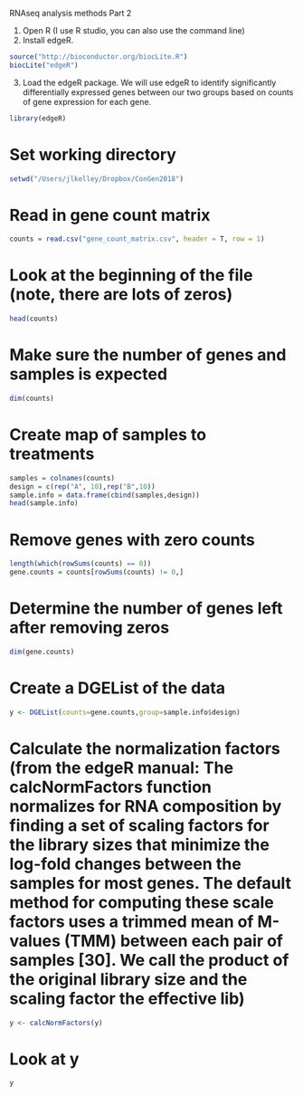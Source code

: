 
RNAseq analysis methods
Part 2

1.	Open R (I use R studio, you can also use the command line) 
2.	Install edgeR. 

```r
source("http://bioconductor.org/biocLite.R")
biocLite("edgeR")
```

3.	Load the edgeR package. We will use edgeR to identify significantly differentially expressed genes between our two groups based on counts of gene expression for each gene. 

```r
library(edgeR)
```

# Set working directory
```r
setwd("/Users/jlkelley/Dropbox/ConGen2018")
```

# Read in gene count matrix 
```r
counts = read.csv("gene_count_matrix.csv", header = T, row = 1)
```

# Look at the beginning of the file (note, there are lots of zeros)
```r
head(counts)
```

# Make sure the number of genes and samples is expected
```r
dim(counts)
```


# Create map of samples to treatments 
```r
samples = colnames(counts)
design = c(rep("A", 10),rep("B",10))
sample.info = data.frame(cbind(samples,design))
head(sample.info)
```

# Remove genes with zero counts

```r
length(which(rowSums(counts) == 0))
gene.counts = counts[rowSums(counts) != 0,]
```

# Determine the number of genes left after removing zeros
```r
dim(gene.counts)
```


# Create a DGEList of the data
```r
y <- DGEList(counts=gene.counts,group=sample.info$design)

```

# Calculate the normalization factors (from the edgeR manual: The calcNormFactors function normalizes for RNA composition by finding a set of scaling factors for the library sizes that minimize the log-fold changes between the samples for most genes. The default method for computing these scale factors uses a trimmed mean of M-values (TMM) between each pair of samples [30]. We call the product of the original library size and the scaling factor the effective lib)
```r
y <- calcNormFactors(y)
```

# Look at y
```r
y
```


